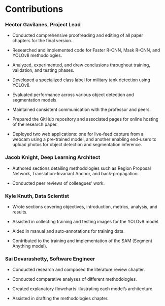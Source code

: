 # Contributions

### Hector Gavilanes, Project Lead

-   Conducted comprehensive proofreading and editing of all paper chapters for the final version.

-   Researched and implemented code for Faster R-CNN, Mask R-CNN, and YOLOv8 methodologies.

-   Analyzed, experimented, and drew conclusions throughout training, validation, and testing phases.

-   Developed a specialized class label for military tank detection using YOLOv8.

-   Evaluated performance across various object detection and segmentation models.

-   Maintained consistent communication with the professor and peers.

-   Prepared the GitHub repository and associated pages for online hosting of the research paper.

-   Deployed two web applications: one for live-feed capture from a webcam using a pre-trained model, and another enabling end-users to upload photos for object detection and segmentation inference.

### Jacob Knight, Deep Learning Architect

-   Authored sections detailing methodologies such as Region Proposal Network, Translation-Invariant Anchor, and back-propagation.

-   Conducted peer reviews of colleagues' work.

### Kyle Knuth, Data Scientist

-   Wrote sections covering objectives, introduction, metrics, analysis, and results.

-   Assisted in collecting training and testing images for the YOLOv8 model.

-   Aided in manual and auto-annotations for training data.

-   Contributed to the training and implementation of the SAM (Segment Anything model).

### Sai Devarashetty, Software Engineer

-   Conducted research and composed the literature review chapter.

-   Conducted comparative analyses of different methodologies.

-   Created explanatory flowcharts illustrating each model's architecture.

-   Assisted in drafting the methodologies chapter.
